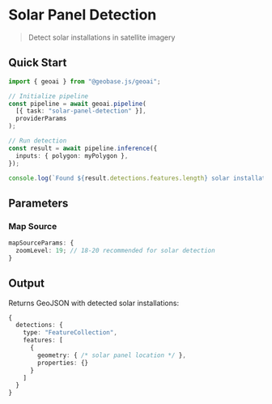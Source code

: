 
# Solar Panel Detection

> Detect solar installations in satellite imagery

<VideoEmbed
  src="https://geobase-docs.s3.amazonaws.com/geobase-ai-assets/solar-panel-detection.mp4"
  title="Solar Panel Detection Demo"
/>

## Quick Start

```typescript
import { geoai } from "@geobase.js/geoai";

// Initialize pipeline
const pipeline = await geoai.pipeline(
  [{ task: "solar-panel-detection" }],
  providerParams
);

// Run detection
const result = await pipeline.inference({
  inputs: { polygon: myPolygon },
});

console.log(`Found ${result.detections.features.length} solar installations`);
```

## Parameters

### Map Source

```typescript
mapSourceParams: {
  zoomLevel: 19; // 18-20 recommended for solar detection
}
```

## Output

Returns GeoJSON with detected solar installations:

```typescript
{
  detections: {
    type: "FeatureCollection",
    features: [
      {
        geometry: { /* solar panel location */ },
        properties: {}
      }
    ]
  }
}
```
